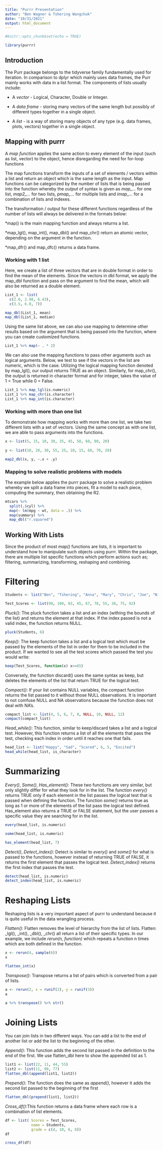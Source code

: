```yaml
---
title: "Purrr Presentation"
author: "Ben Wagner & Tshering Wangchuk"
date: "10/31/2021"
output: html_document
---
```


```r
#knitr::opts_chunk$set(echo = TRUE)
```

```r
library(purrr)
```

## Introduction

The Purr package belongs to the tidyverse family fundamentally used for iteration. In comparison to dplyr which mainly uses data frames, the Purr mainly works with data in a list format. The components of lists usually include:

* A *vector* - Logical, Character, Double or Integer.

* A *data frame* - storing many vectors of the same length but possibly of different types together in a single object.

* A *list* - is a way of storing many objects of any type (e.g. data frames, plots, vectors) together in a single object.


## Mapping with purrr

A *map function* applies the same action to every element of the input (such as list, vector) to the object, hence disregarding the need for for-loop functions

The map functions transform the inputs of a set of elements / vectors within a list and return an object which is the same length as the input. Map functions can be categorized by the number of lists that is being passed into the function whereby the *output* of syntax is given as *map_...* for one list, *map2_...* for two lists, *pmap_...* for multiple lists and *imap_...* for a combination of lists and indexes.

The transformation / output for these different functions regardless of the number of lists will always be delivered in the formats below:

*map() is the main mapping function and always returns a list.

*map_lgl(), map_int(), map_dbl() and map_chr() return an atomic vector, depending on the argument in the function.

*map_dfr() and map_dfc() returns a data frame. 

### Working with 1 list 

Here, we create a list of three vectors that are in double format in order to find the mean of the elements. Since the vectors in dbl format, we apply the map_dbl function and pass on the argument to find the mean, which will also be returned as a double element. 

```r
List_1 <- list(
  c(2.0, 2.98, 6.43),
  c(3.5, 6.0, 7))

map_dbl(List_1, mean)
map_dbl(List_1, median)
```

Using the same list above, we can also use mapping to determine other results based on the argument that is being passed into the function, where you can create customized functions. 

```r
List_1 %>% map(~ . * 2)
```
 
We can also use the mapping functions to pass other arguments such as logical arguments. Below, we test to see if the vectors in the list are numeric, which is the case. Utilizing the logical mapping function denoted by map_lgl(), our output returns TRUE as an object. Similarly, for map_chr(), the output is returned in character format and for integer, takes the value of 1 = True while 0 = False.  

```r
List_1 %>% map_lgl(is.numeric)
List_1 %>% map_chr(is.character)
List_1 %>% map_int(is.character)
```

### Working with more than one list

To demonstrate how mapping works with more than one list, we take two different lists with a set of vectors. Using the same concept as with one list, we are able to pass arguments into the functions. 

```r
x <- list(5, 15, 10, 30, 35, 45, 50, 60, 80, 20)
  
y <- list(10, 20, 30, 55, 25, 10, 15, 60, 70, 20)

map2_dbl(x, y, ~.x + .y)
```


### Mapping to solve realistic problems with models

The example below applies the purrr package to solve a realistic problem whereby we split a data frame into pieces, fit a model to each piece, computing the summary, then obtaining the R2.

```r
mtcars %>%
  split(.$cyl) %>%
  map(~ lm(mpg ~ wt, data = .)) %>%
  map(summary) %>%
  map_dbl("r.squared")
```


## Working With Lists

Since the product of most *map()* functions are lists, it is important to understand how to manipulate such objects using purrr. Within the package, there are multiple list specific functions which perform actions such as; filtering, summarizing, transforming, reshaping and combining. 

# Filtering

```r
Students <- list("Ben", "Tshering", "Anna", "Mary", "Chris", "Joe", "Nicole", "Marisa", "Nick", "Harry")

Test_Scores <- list(90, 100, 83, 45, 67, 78, 55, 36, 75, 92)
```


*Pluck()*:
The pluck function takes a list and an index (withing the bounds of the list) and returns the element at that index. If the index passed is not a valid index, the function returns NULL.
```r
pluck(Students, 6)
```
*Keep()*:
The keep function takes a list and a logical test which must be passed by the elements of the list in order for them to be included in the product. If we wanted to see all the test scores which passed the test you would write:  
```r
keep(Test_Scores, function(x) x>=65)
```
Conversely, the function discard() uses the same syntax as keep, but deletes the elements of the list that return TRUE for the logical test.

*Compact()*:
If your list contains NULL variables, the compact function returns the list passed to it without those NULL observations. It is important to not comfuse NULL and NA observations because the function does not deal with NA's.
```r
compact_list <- list(4, 5, 6, 7, 8, NULL, 10, NULL, 12)
compact(compact_list)
```
*Head_while()*:
This function, similar to keep/discard takes a list and a logical test. However, this function returns a list of all the elements that pass the test, checking each index in order until it reaches one that fails.
```r
head_list <- list("Happy", "Sad", "Scared", 6, 5, "Excited")
head_while(head_list, is_character)
```
# Summarizing

*Every()*, *Some()*, *Has_element()*:
These two functions are very similar, but only slightly differ for what they look for in the list. The function *every()* returns TRUE only if each element in the list passes the logical test that is passed when defining the function. The function *some()* returns true as long as 1 or more of the elements of the list pass the logical test defined. Has_element also returns a TRUE or FALSE statement, but the user passes a specific value they are searching for in the list.
```r
every(head_list, is.numeric)
```
```r
some(head_list, is.numeric)
```
```r
has_element(head_list, 7)
```


*Detect()*, *Detect_index()*:
Detect is similar to *every()* and *some()* for what is passed to the functions, however instead of returning TRUE of FALSE, it returns the first element that passes the logical test. *Detect_index()* returns the first index that passes the test.
```r
detect(head_list, is.numeric)
detect_index(head_list, is.numeric)
```

# Reshaping Lists

Reshaping lists is a very important aspect of purrr to understand because it is quite useful in the data wrangling process.

*Flatten()*:
Flatten removes the level of hierarchy from the list of lists. Flatten: _lgl(), _int(), _dbl(), _chr() all return a list of their specific types. 
In our example, we include *rerun(n, function)* which repeats a function n times which are both defined in the function.
```r
x <- rerun(4, sample(6))
x
```
```r
flatten_int(x)
```
*Transpose()*:
Transpose returns a list of pairs which is converted from a pair of lists.
```r
a <- rerun(2, x = runif(2), y = runif(3))
a
```
```r
a %>% transpose() %>% str()
```

# Joining Lists

You can join lists in two different ways. You can add a list to the end of another list or add the list to the beginning of the other.

*Append()*:
This function adds the second list passed in the definition to the end of the first. We use flatten_dbl here to show the appended list as 1. 
```r
list1 <- list(22, 11, 44, 55)
list2 <- list(11, 99, 77)
flatten_dbl(append(list1, list2))
```

*Prepend()*:
The function does the same as *append()*, however it adds the second list passed to the beginning of the first
```r
flatten_dbl(prepend(list1, list2))
```

*Cross_df()*:This function returns a data frame where each row is a combination of list elements.
```r
df <- list( Scores = Test_Scores,
            name = Students,
            grade = c(4, 10, 6, 8))
df

```
```r
cross_df(df)
```






















